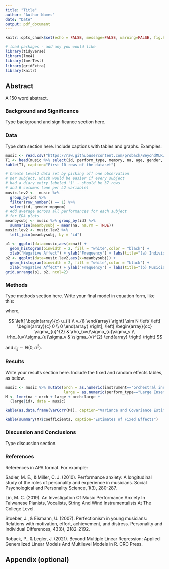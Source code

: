 ```yaml
---
title: "Title"
author: "Author Names"
date: "Date"
output: pdf_document
---
```


```r
knitr::opts_chunk$set(echo = FALSE, message=FALSE, warning=FALSE, fig.height=4, fig.width=10)
```


```r
# load packages - add any you would like
library(tidyverse)
library(lme4)
library(lmerTest)
library(gridExtra)
library(knitr)
```

## Abstract 

A 150 word abstract.


\newpage

### Background and Significance   

Type background and significance section here. 

### Data  

Type data section here. Include captions with tables and graphs. Examples:  

```r
music <- read.csv("https://raw.githubusercontent.com/proback/BeyondMLR/master/data/musicdata.csv")
T1 <- head(music %>% select(id, perform_type, memory, na, age, gender, instrument, years_study, mpqpem, mpqnem, mpqab ),10)       
kable(T1, caption="First 10 rows of the dataset")
```


```r
# Create Level2 data set by picking off one observation 
# per subject, which would be easier if every subject 
# had a diary entry labeled '1' - should be 37 rows 
# and 6 columns (one per L2 variable)
music.lev2 <-  music %>%
  group_by(id) %>%
  filter(row_number() == 1) %>%
  select(id, gender:mpqnem)
# Add average across all performances for each subject 
# for EDA plots
meanbysubj <- music %>% group_by(id) %>%
  summarise(meanbysubj = mean(na, na.rm = TRUE))
music.lev2 <- music.lev2 %>%
  left_join(meanbysubj, by = "id")

p1 <- ggplot(data=music,aes(x=na)) + 
  geom_histogram(binwidth = 2, fill = "white",color = "black") + 
  xlab("Negative Affect") + ylab("Frequency") + labs(title="(a) Individual Performances") 
p2 <- ggplot(data=music.lev2,aes(x=meanbysubj)) + 
  geom_histogram(binwidth = 2, fill = "white",color = "black") + 
  xlab("Negative Affect") + ylab("Frequency") + labs(title="(b) Musician Averages") 
grid.arrange(p1, p2, ncol=2)
```



### Methods  

Type methods section here. Write your final model in equation form, like this:


\begin{align*}
Y_{ij} & = [\alpha_{0}+\alpha_{1}\textrm{Orch}_{i}+\beta_{0}\textrm{LargeEns}_{ij}+\beta_{1}\textrm{Orch}_{i}\textrm{LargeEns}_{ij}] \\
    & + [u_{i}+v_{i}\textrm{LargeEns}_{ij}+\epsilon_{ij}]
\end{align*}

where,

$$
\left[ \begin{array}{c}
            u_{i} \\ v_{i}
          \end{array}  \right] \sim N \left( \left[
          \begin{array}{c}
            0 \\ 0
          \end{array} \right], \left[
          \begin{array}{cc}
            \sigma_{u}^{2} & \rho_{uv}\sigma_{u}\sigma_v \\
            \rho_{uv}\sigma_{u}\sigma_v & \sigma_{v}^{2}
          \end{array} \right] \right) 
$$

and $\epsilon_{ij}\sim N(0,\sigma^2)$.   



### Results  

Write your results section here. Include the fixed and random effects tables, as below. 

```r
music <- music %>% mutate(orch = as.numeric(instrument=="orchestral instrument"),
                          large = as.numeric(perform_type=="Large Ensemble"))
M <- lmer(na ~ orch + large + orch:large +
  (large|id), data = music)
```

```r
kable(as.data.frame(VarCorr(M)), caption="Variance and Covariance Estimates for Random Effects")
```


```r
kable(summary(M)$coefficients, caption="Estimates of Fixed Effects")
```


### Discussion and Conclusions   


Type discussion section. 

\newpage 

### References 

References in APA format. For example:

Sadler, M. E., & Miller, C. J. (2010). Performance anxiety: A longitudinal study of the roles of personality and experience in musicians. Social Psychological and Personality Science, 1(3), 280-287.

Lin, M. C. (2019). An Investigation Of Music Performance Anxiety In Taiwanese Pianists, Vocalists, String And Wind Instrumentalists At The College Level.

Stoeber, J., & Eismann, U. (2007). Perfectionism in young musicians: Relations with motivation, effort, achievement, and distress. Personality and Individual Differences, 43(8), 2182-2192.

Roback, P., & Legler, J. (2021). Beyond Multiple Linear Regression: Applied Generalized Linear Models And Multilevel Models in R. CRC Press.



\newpage

## Appendix (optional)

